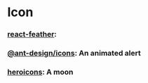 
# Icon

### [react-feather](https://github.com/feathericons/react-feather):

<ReactFeatherSandbox />

### [@ant-design/icons](https://github.com/ant-design/ant-design-icons): An animated alert

<AntdSandbox />

### [heroicons](https://github.com/tailwindlabs/heroicons): A moon

<HeroiconsSandbox />